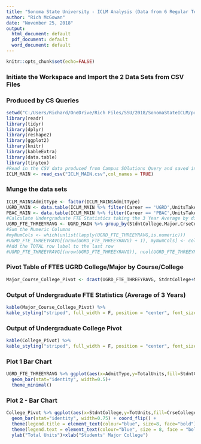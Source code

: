 ```yaml
---
title: "Sonoma State University - ICLM Analysis (Data from 6 Regular Terms)"
author: "Rich McGowan"
date: "November 25, 2018"
output:
  html_document: default
  pdf_document: default
  word_document: default
---
```

```r
knitr::opts_chunk$set(echo=FALSE)
```
###  Initiate the Workspace and Import the 2 Data Sets from CSV Files
###  Produced by CS Queries
```r
setwd("C:/Users/Richard/OneDrive/Rich Files/SSU/2018/SonomaStateICLM/project")
library(readr)
library(tidyr)
library(dplyr)
library(reshape2)
library(ggplot2)
library(knitr)
library(kableExtra)
library(data.table)
library(tinytex)
#Read in the CSV data produced from Campus SOlutions Query and saved in local folder
ICLM_MAIN <- read_csv("ICLM_MAIN.csv",col_names = TRUE)
```
###  Munge the data sets
```r
ICLM_MAIN$AdmitType <- factor(ICLM_MAIN$AdmitType)
UGRD_MAIN <- data.table(ICLM_MAIN %>% filter(Career == 'UGRD',UnitsTakenPrgrss > 0))
PBAC_MAIN <- data.table(ICLM_MAIN %>% filter(Career == 'PBAC',UnitsTakenPrgrss > 0))
#Calculate Undergraduate FTE Statistics taking the 3 Year Average by dividing by 6 (regular terms)
UGRD_FTE_THREEYRAVG <- UGRD_MAIN %>% group_by(StdntCollege,Major,CrseCollege) %>% summarize(FTES= round(sum(UnitsTakenPrgrss)/15)/6)
#Sum the Numeric Columns
#myNumCols <- which(unlist(lapply(UGRD_FTE_THREEYRAVG,is.numeric)))
#UGRD_FTE_THREEYRAVG[(nrow(UGRD_FTE_THREEYRAVG) + 1), myNumCols] <- colSums(round(UGRD_FTE_THREEYRAVG[, myNumCols]), na.rm=TRUE)
#Add the TOTAL row label to the last row
#UGRD_FTE_THREEYRAVG[(nrow(UGRD_FTE_THREEYRAVG)), ncol(UGRD_FTE_THREEYRAVG)-4] <- 'TOTAL'

```
###  Pivot Table of FTES UGRD College/Major by Course/College
```r
Major_Course_College_Pivot <- dcast(UGRD_FTE_THREEYRAVG, StdntCollege+Major~CrseCollege)
```
###  Output of Undergraduate FTE Statistics (Average of 3 Years)
```r
kable(Major_Course_College_Pivot) %>% 
kable_styling("striped", full_width = F, position = "center", font_size = 10)

```
###  Output of Undergraduate College Pivot
```r
kable(College_Pivot) %>% 
kable_styling("striped", full_width = F, position = "center", font_size = 10)
```
###  Plot 1 Bar Chart
```r
UGRD_FTE_THREEYRAVG %>% ggplot(aes(x=AdmitType,y=TotalUnits,fill=StdntCollege))+
  geom_bar(stat="identity", width=0.5)+
  theme_minimal()
```
### Plot 2 - Bar Chart
```r
College_Pivot %>% ggplot(aes(x=StdntCollege,y=TotUnits,fill=CrseCollege)) +
  geom_bar(stat="identity", width=0.75) + coord_flip() +
  theme(legend.title = element_text(colour="blue", size=8, face="bold"))+
  theme(legend.text = element_text(colour="blue", size = 8, face = "bold"))+
  ylab("Total Units")+xlab("Students' Major College")
```

